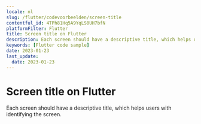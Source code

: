 ```yaml
---
locale: nl
slug: /flutter/codevoorbeelden/screen-title
contentful_id: 4TPh81Hq5A9YqLS0UH7bfN
platformFilter: Flutter
title: Screen title on Flutter
description: Each screen should have a descriptive title, which helps users with identifying the screen.
keywords: [Flutter code sample]
date: 2023-01-23
last_update:
  date: 2023-01-23
---
```


# Screen title on Flutter

Each screen should have a descriptive title, which helps users with identifying the screen.

<CodeSample id="screen-title" locale="nl" platform="flutter"/>

